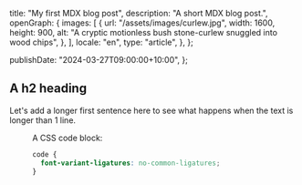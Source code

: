   title: "My first MDX blog post",
  description: "A short MDX blog post.",
  openGraph: {
    images: [
      {
        url: "/assets/images/curlew.jpg",
        width: 1600,
        height: 900,
        alt: "A cryptic motionless bush stone-curlew snuggled into wood chips",
      },
    ],
    locale: "en",
    type: "article",
  },
};

  publishDate: "2024-03-27T09:00:00+10:00",
};

## A h2 heading

Let's add a longer first sentence here to see what happens when the text is longer than 1 line.

<Figure
  src="/assets/images/curlew.jpg"
  alt="A cryptic motionless bush stone-curlew snuggled into wood chips"
  width={1600}
  height={900}
/>

A CSS code block:

```css
code {
  font-variant-ligatures: no-common-ligatures;
}
```
